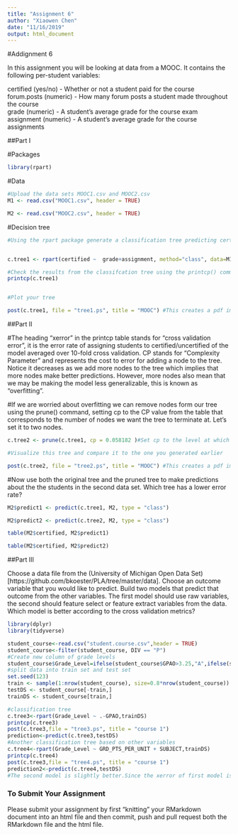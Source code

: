 ```yaml
---
title: "Assignment 6"
author: "Xiaowen Chen"
date: "11/16/2019"
output: html_document
---
```

#Addignment 6

In this assignment you will be looking at data from a MOOC. It contains the following per-student variables:

certified (yes/no) - Whether or not a student paid for the course  
forum.posts (numeric) - How many forum posts a student made throughout the course  
grade (numeric) - A student's average grade for the course exam  
assignment (numeric) - A student's average grade for the course assignments  

##Part I

#Packages
```r
library(rpart)
```

#Data
```r
#Upload the data sets MOOC1.csv and MOOC2.csv
M1 <- read.csv("MOOC1.csv", header = TRUE)

M2 <- read.csv("MOOC2.csv", header = TRUE)

```

#Decision tree
```r
#Using the rpart package generate a classification tree predicting certified from the other variables in the M1 data frame. Which variables should you use?


c.tree1 <- rpart(certified ~  grade+assignment, method="class", data=M1) #Notice the standard R notion for a formula X ~ Y

#Check the results from the classifcation tree using the printcp() command
printcp(c.tree1)


#Plot your tree

post(c.tree1, file = "tree1.ps", title = "MOOC") #This creates a pdf image of the tree

```

##Part II

#The heading "xerror" in the printcp table stands for "cross validation error", it is the error rate of assigning students to certified/uncertified of the model averaged over 10-fold cross validation. CP stands for "Complexity Parameter" and represents the cost to error for adding a node to the tree. Notice it decreases as we add more nodes to the tree which implies that more nodes make better predictions. However, more nodes also mean that we may be making the model less generalizable, this is known as "overfitting".

#If we are worried about overfitting we can remove nodes form our tree using the prune() command, setting cp to the CP value from the table that corresponds to the number of nodes we want the tree to terminate at. Let's set it to two nodes.

```r
c.tree2 <- prune(c.tree1, cp = 0.058182 )#Set cp to the level at which you want the tree to end

#Visualize this tree and compare it to the one you generated earlier

post(c.tree2, file = "tree2.ps", title = "MOOC") #This creates a pdf image of the tree
```

#Now use both the original tree and the pruned tree to make predictions about the the students in the second data set. Which tree has a lower error rate?

```r
M2$predict1 <- predict(c.tree1, M2, type = "class")

M2$predict2 <- predict(c.tree2, M2, type = "class")

table(M2$certified, M2$predict1)

table(M2$certified, M2$predict2)

```

##Part III

Choose a data file from the (University of Michigan Open Data Set)[https://github.com/bkoester/PLA/tree/master/data]. Choose an outcome variable that you would like to predict. Build two models that predict that outcome from the other variables. The first model should use raw variables, the second should feature select or feature extract variables from the data. Which model is better according to the cross validation metrics?

```r
library(dplyr)
library(tidyverse)

student_course<-read.csv("student.course.csv",header = TRUE)
student_course<-filter(student_course, DIV == "P")
#Create new column of grade levels
student_course$Grade_Level=ifelse(student_course$GPAO>3.25,"A",ifelse(student_course$GPAO>2.25,"B",ifelse(student_course$GPAO>1.00,"C","F")))
#split data into train set and test set
set.seed(123)
train <- sample(1:nrow(student_course), size=0.8*nrow(student_course))
testDS <- student_course[-train,]
trainDS <- student_course[train,]

#classification tree
c.tree3<-rpart(Grade_Level ~ .-GPAO,trainDS)
printcp(c.tree3)
post(c.tree3,file = "tree3.ps", title = "course 1")
prediction<-predict(c.tree3,testDS)
#Another classification tree based on other variables
c.tree4<-rpart(Grade_Level ~ GRD_PTS_PER_UNIT + SUBJECT,trainDS)
printcp(c.tree4)
post(c.tree3,file = "tree4.ps", title = "course 1")
prediction2<-predict(c.tree4,testDS)
#The second model is slightly better.Since the xerror of first model is 0.81999 and the xerror of the second model is 0.81776, the second model has a slight edge over the first model. They both have 5 splits and 5 nodes.
```



### To Submit Your Assignment

Please submit your assignment by first "knitting" your RMarkdown document into an html file and then commit, push and pull request both the RMarkdown file and the html file.